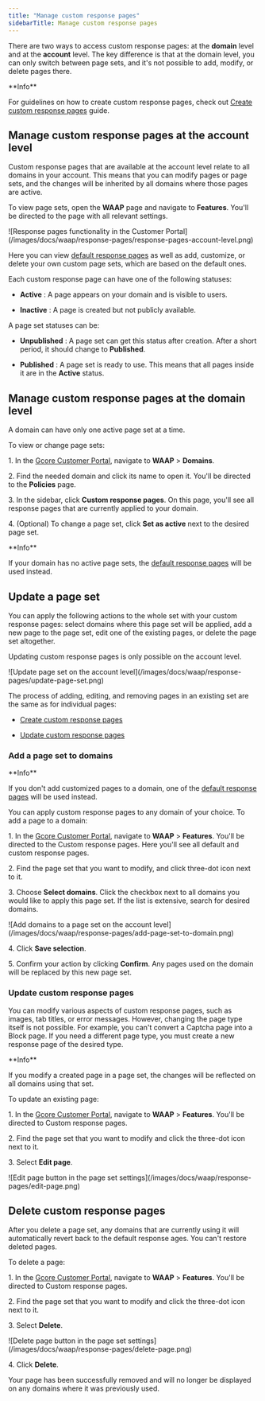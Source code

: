 ---
title: "Manage custom response pages"
sidebarTitle: Manage custom response pages
---

There are two ways to access custom response pages: at the **domain** level and at the **account** level. The key difference is that at the domain level, you can only switch between page sets, and it's not possible to add, modify, or delete pages there. 

<Info>
**Info**

For guidelines on how to create custom response pages, check out [Create custom response pages](/waap/response-pages/create-custom-response-pages) guide.
</Info>

## Manage custom response pages at the account level

Custom response pages that are available at the account level relate to all domains in your account. This means that you can modify pages or page sets, and the changes will be inherited by all domains where those pages are active. 

To view page sets, open the **WAAP** page and navigate to **Features**. You'll be directed to the page with all relevant settings. 


<Frame>![Response pages functionality in the Customer Portal](/images/docs/waap/response-pages/response-pages-account-level.png)</Frame>



Here you can view [default response pages](/waap/response-pages#types-of-response-pages) as well as add, customize, or delete your own custom page sets, which are based on the default ones. 

Each custom response page can have one of the following statuses: 

  * **Active** : A page appears on your domain and is visible to users. 

  * **Inactive** : A page is created but not publicly available.




A page set statuses can be:

  * **Unpublished** : A page set can get this status after creation. After a short period, it should change to **Published**. 

  * **Published** : A page set is ready to use. This means that all pages inside it are in the **Active** status.




## Manage custom response pages at the domain level

A domain can have only one active page set at a time. 

To view or change page sets: 

1\. In the [Gcore Customer Portal](https://accounts.gcore.com/reports/dashboard), navigate to **WAAP** > **Domains**. 

2\. Find the needed domain and click its name to open it. You'll be directed to the **Policies** page. 

3\. In the sidebar, click **Custom response pages**. On this page, you'll see all response pages that are currently applied to your domain. 

4\. (Optional) To change a page set, click **Set as active** next to the desired page set.

<Info>
**Info**

If your domain has no active page sets, the [default response pages](/waap/response-pages#types-of-response-pages) will be used instead.
</Info>

## Update a page set

You can apply the following actions to the whole set with your custom response pages: select domains where this page set will be applied, add a new page to the page set, edit one of the existing pages, or delete the page set altogether.

Updating custom response pages is only possible on the account level.


<Frame>![Update page set on the account level](/images/docs/waap/response-pages/update-page-set.png)</Frame>



The process of adding, editing, and removing pages in an existing set are the same as for individual pages: 

  * [Create custom response pages](/waap/response-pages/create-custom-response-pages)

  * [Update custom response pages](/waap/response-pages/manage-custom-response-pages#update-custom-response-pages)




### Add a page set to domains

<Info>
**Info**

If you don't add customized pages to a domain, one of the [default response pages](/waap/response-pages#types-of-response-pages) will be used instead.
</Info>

You can apply custom response pages to any domain of your choice. To add a page to a domain: 

1\. In the [Gcore Customer Portal](https://accounts.gcore.com/reports/dashboard), navigate to **WAAP** > **Features**. You'll be directed to the Custom response pages. Here you'll see all default and custom response pages. 

2\. Find the page set that you want to modify, and click three-dot icon next to it.

3\. Choose **Select domains**. Click the checkbox next to all domains you would like to apply this page set. If the list is extensive, search for desired domains.


<Frame>![Add domains to a page set on the account level](/images/docs/waap/response-pages/add-page-set-to-domain.png)</Frame>



4\. Click **Save selection**. 

5\. Confirm your action by clicking **Confirm**. Any pages used on the domain will be replaced by this new page set.

### Update custom response pages

You can modify various aspects of custom response pages, such as images, tab titles, or error messages. However, changing the page type itself is not possible. For example, you can't convert a Captcha page into a Block page. If you need a different page type, you must create a new response page of the desired type. 

<Info>
**Info**

If you modify a created page in a page set, the changes will be reflected on all domains using that set.
</Info>

To update an existing page: 

1\. In the [Gcore Customer Portal](https://accounts.gcore.com/reports/dashboard), navigate to **WAAP** > **Features**. You'll be directed to Custom response pages. 

2\. Find the page set that you want to modify and click the three-dot icon next to it. 

3\. Select **Edit page**.


<Frame>![Edit page button in the page set settings](/images/docs/waap/response-pages/edit-page.png)</Frame>



## Delete custom response pages

After you delete a page set, any domains that are currently using it will automatically revert back to the default response ages. You can't restore deleted pages. 

To delete a page: 

1\. In the [Gcore Customer Portal](https://accounts.gcore.com/reports/dashboard), navigate to **WAAP** > **Features**. You'll be directed to Custom response pages. 

2\. Find the page set that you want to modify and click the three-dot icon next to it. 

3\. Select **Delete**. 


<Frame>![Delete page button in the page set settings](/images/docs/waap/response-pages/delete-page.png)</Frame>



4\. Click **Delete**.

Your page has been successfully removed and will no longer be displayed on any domains where it was previously used.